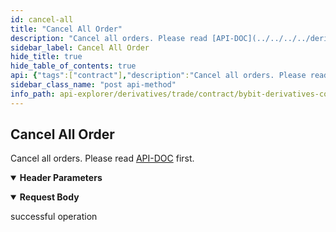 ```yaml
---
id: cancel-all
title: "Cancel All Order"
description: "Cancel all orders. Please read [API-DOC](../../../../derivatives/contract/cancel-all#) first."
sidebar_label: Cancel All Order
hide_title: true
hide_table_of_contents: true
api: {"tags":["contract"],"description":"Cancel all orders. Please read [API-DOC](../../../../derivatives/contract/cancel-all#) first.","operationId":"cancel-all","parameters":[{"name":"apiKey","in":"header","description":"If not input, the default one will be used","required":false,"schema":{"type":"string"}},{"name":"secret","in":"header","description":"If not input, the default one will be used","required":false,"schema":{"type":"string"}}],"responses":{"200":{"description":"successful operation"}},"requestBody":{"content":{"application/json":{"schema":{"type":"object","properties":{"category":{"type":"string","enum":["linear","inverse","option"],"description":"Product type","default":"linear"},"symbol":{"type":"string","description":"Symbol name"},"baseCoin":{"type":"string","description":"Cancel by base coin. option ONLY"},"settleCoin":{"type":"string","description":"Cancel by settle coin"}},"required":["symbol"]}}}},"method":"post","path":"/contract/v3/private/order/cancel-all","servers":[{"url":"https://api-testnet.bybit.com","description":"Testnet server"}],"jsonRequestBodyExample":{"category":"linear","symbol":"string","baseCoin":"string","settleCoin":"string"},"info":{"description":"Collection of derivatives - contract v3 Restul API, which covers USDT Perpetual, USDC Perpetual, Inverse Perpetual, Inverse Future and Option.\n","version":"3.0.0","title":"Bybit derivatives contract explorer"},"postman":{"name":"Cancel All Order","description":{"content":"Cancel all orders. Please read [API-DOC](../../../../derivatives/contract/cancel-all#) first.","type":"text/plain"},"url":{"path":["contract","v3","private","order","cancel-all"],"host":["{{baseUrl}}"],"query":[],"variable":[]},"header":[{"disabled":false,"description":{"content":"If not input, the default one will be used","type":"text/plain"},"key":"apiKey","value":""},{"disabled":false,"description":{"content":"If not input, the default one will be used","type":"text/plain"},"key":"secret","value":""},{"key":"Content-Type","value":"application/json"}],"method":"POST","body":{"mode":"raw","raw":"\"\"","options":{"raw":{"language":"json"}}}}}
sidebar_class_name: "post api-method"
info_path: api-explorer/derivatives/trade/contract/bybit-derivatives-contract-explorer
---
```



## Cancel All Order



Cancel all orders. Please read [API-DOC](../../../../derivatives/contract/cancel-all#) first.

<details style={{"marginBottom":"1rem"}} data-collapsed={false} open={true}><summary style={{}}><strong>Header Parameters</strong></summary><div><ul><ParamsItem className={"paramsItem"} param={{"name":"apiKey","in":"header","description":"If not input, the default one will be used","required":false,"schema":{"type":"string"}}}></ParamsItem><ParamsItem className={"paramsItem"} param={{"name":"secret","in":"header","description":"If not input, the default one will be used","required":false,"schema":{"type":"string"}}}></ParamsItem></ul></div></details><MimeTabs><TabItem label={"application/json"} value={"application/json-schema"}><details style={{}} data-collapsed={false} open={true}><summary style={{"textAlign":"left"}}><strong>Request Body</strong></summary><div style={{"textAlign":"left","marginLeft":"1rem"}}></div><ul style={{"marginLeft":"1rem"}}><SchemaItem collapsible={false} name={"category"} required={false} schemaDescription={"Product type"} schemaName={"string"} qualifierMessage={"**Possible values:** [`linear`, `inverse`, `option`]"} defaultValue={"linear"}></SchemaItem><SchemaItem collapsible={false} name={"symbol"} required={true} schemaDescription={"Symbol name"} schemaName={"string"} qualifierMessage={undefined} defaultValue={undefined}></SchemaItem><SchemaItem collapsible={false} name={"baseCoin"} required={false} schemaDescription={"Cancel by base coin. option ONLY"} schemaName={"string"} qualifierMessage={undefined} defaultValue={undefined}></SchemaItem><SchemaItem collapsible={false} name={"settleCoin"} required={false} schemaDescription={"Cancel by settle coin"} schemaName={"string"} qualifierMessage={undefined} defaultValue={undefined}></SchemaItem></ul></details></TabItem></MimeTabs><div><ApiTabs><TabItem label={"200"} value={"200"}><div>

successful operation

</div><div></div></TabItem></ApiTabs></div>
      